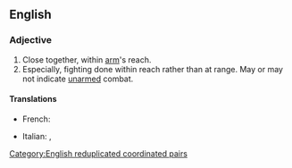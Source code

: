 ==English==

===Adjective===
{{en-adj|-}}

# Close together, within [[arm]]'s reach.
# Especially, fighting done within reach rather than at range. May or may not indicate [[unarmed]] combat.

====Translations====
{{trans-top|fighting done within reach rather than at range}}
* French: {{t+|fr|corps à corps}}
{{trans-mid}}
* Italian: {{t+|it|corpo a corpo}}, {{t|it|all'arma bianca}}
{{trans-bottom}}

[[Category:English reduplicated coordinated pairs]]